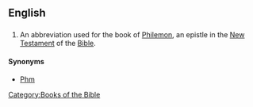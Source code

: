 ==English==

==={{abbreviation}}===
{{en-abbr}}

# {{biblical}} An abbreviation used for the book of [[Philemon]], an epistle in the [[New Testament]] of the [[Bible]].

====Synonyms====
* [[Phm]]

[[Category:Books of the Bible]]